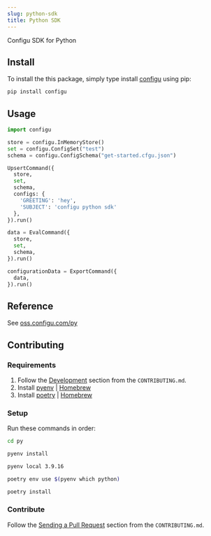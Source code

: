 ```yaml
---
slug: python-sdk
title: Python SDK
---
```


Configu SDK for Python

## Install

To install the this package, simply type install [configu](https://pypi.org/project/configu/) using pip:

```bash
pip install configu
```

## Usage

```py
import configu

store = configu.InMemoryStore()
set = configu.ConfigSet("test")
schema = configu.ConfigSchema("get-started.cfgu.json")

UpsertCommand({
  store,
  set,
  schema,
  configs: {
    'GREETING': 'hey',
    'SUBJECT': 'configu python sdk'
  },
}).run()

data = EvalCommand({
  store,
  set,
  schema,
}).run()

configurationData = ExportCommand({
  data,
}).run()
```

## Reference

See [oss.configu.com/py](https://oss.configu.com/py/configu.html)

## Contributing

### Requirements

1. Follow the [Development](https://github.com/configu/configu/blob/main/CONTRIBUTING.md#development) section from the `CONTRIBUTING.md`.
2. Install [pyenv](https://github.com/pyenv/pyenv) | [Homebrew](https://formulae.brew.sh/formula/pyenv)
3. Install [poetry](https://python-poetry.org/) | [Homebrew](https://formulae.brew.sh/formula/poetry)

### Setup

Run these commands in order:

```bash
cd py
```

```bash
pyenv install
```

```bash
pyenv local 3.9.16
```

```bash
poetry env use $(pyenv which python)
```

```bash
poetry install
```

### Contribute

Follow the [Sending a Pull Request](https://github.com/configu/configu/blob/main/CONTRIBUTING.md#sending-a-pull-request) section from the `CONTRIBUTING.md`.

